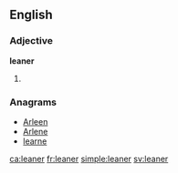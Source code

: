 ==English==

===Adjective===
'''leaner'''

# {{en-comparative of|lean}}

===Anagrams===
* [[Arleen#English|Arleen]]
* [[Arlene#English|Arlene]]
* [[learne#English|learne]]

[[ca:leaner]]
[[fr:leaner]]
[[simple:leaner]]
[[sv:leaner]]